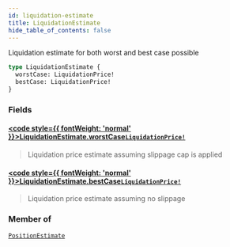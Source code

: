 ```yaml
---
id: liquidation-estimate
title: LiquidationEstimate
hide_table_of_contents: false
---
```








Liquidation estimate for both worst and best case possible

```graphql
type LiquidationEstimate {
  worstCase: LiquidationPrice!
  bestCase: LiquidationPrice!
}
```


### Fields

#### [<code style={{ fontWeight: 'normal' }}>LiquidationEstimate.<b>worstCase</b></code>](#)<Bullet />[`LiquidationPrice!`](/mainnet/api/graphql/objects/liquidation-price) <Badge class="secondary" text="non-null"/> <Badge class="secondary" text="object"/>
> Liquidation price estimate assuming slippage cap is applied
> 

#### [<code style={{ fontWeight: 'normal' }}>LiquidationEstimate.<b>bestCase</b></code>](#)<Bullet />[`LiquidationPrice!`](/mainnet/api/graphql/objects/liquidation-price) <Badge class="secondary" text="non-null"/> <Badge class="secondary" text="object"/>
> Liquidation price estimate assuming no slippage
> 



### Member of

[`PositionEstimate`](/mainnet/api/graphql/objects/position-estimate)  <Badge class="secondary" text="object"/>



